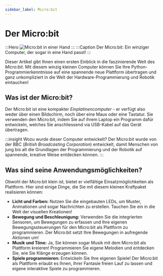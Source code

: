 ```yaml
---
sidebar_label: Micro:bit
---
```


# Der Micro:bit
:::Hero
![Micro:bit in einer Hand](./img/microbit_in_hand.jpeg)
:::
:::Caption
Der Micro:bit: Ein winziger Computer, der sogar in eine Hand passt!
:::

Dieser Artikel gibt Ihnen einen ersten Einblick in die faszinierende Welt des _Micro:bit_. Mit diesem winzig kleinen
Computer können Sie Ihre Python-Programmierkenntnisse auf eine spannende neue Plattform übertragen und ganz
unkompliziert in die Welt der Hardware-Programmierung und Robotik eintauchen!

## Was ist der Micro:bit?
Der Micro:bit ist eine kompakter _Einplatinencomputer_ - er verfügt also weder über einen Bildschirm, noch über eine
Maus oder eine Tastatur. Sie verwenden den Micro:bit, indem Sie auf ihrem Laptop ein Programm dafür entwickeln, welches
Sie anschliessend via USB-Kabel auf das Gerät übertragen.

:::insight Wozu wurde dieser Computer entwickelt?
Der Micro:bit wurde von der BBC (_British Broadcasting Corporation_) entwickelt, damit Menschen von jung bis alt die
Grundlagen der Programmierung und der Robotik auf spannende, kreative Weise entdecken können.
:::

## Was sind seine Anwendungsmöglichkeiten?
Obwohl der Micro:bit klein ist, bietet er vielfältige Einsatzmöglichkeiten als Plattform. Hier sind einige Dinge, die
Sie mit diesem kleinen Kraftpaket realisieren können:
- **Licht und Farben:** Nutzen Sie die eingebauten LEDs, um Muster, Animationen und sogar Nachrichten zu erstellen.
  Tauchen Sie ein in die Welt der visuellen Kreationen!
- **Bewegung und Beschleunigung:** Verwenden Sie die integrierten Sensoren, um Bewegungen zu erfassen und Ihre eigenen
  Bewegungssteuerungen für den Micro:bit als Plattform zu programmieren. Der Micro:bit setzt Ihre Bewegungen in
  aufregende Aktionen um!
- **Musik und Töne:** Ja, Sie können sogar Musik mit dem Micro:bit als Plattform kreieren! Programmieren Sie eigene
  Melodien und entdecken Sie, wie Sie Klänge erzeugen können.
- **Spiele programmieren:** Entwickeln Sie Ihre eigenen Spiele! Der Micro:bit als Plattform erlaubt es Ihnen, Ihrer
  Fantasie freien Lauf zu lassen und eigene interaktive Spiele zu programmieren.
